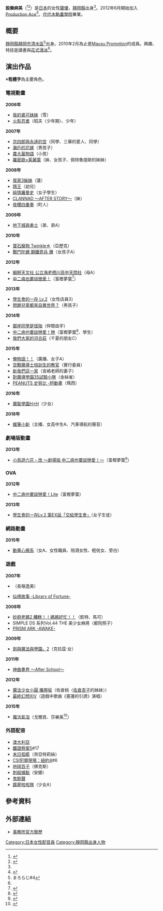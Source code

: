 {{配音員
|姓名 = 設樂麻美
|類型 = 
|圖片 = 
|圖片尺寸 = 
|圖片簡介 = 
|原名 = 
|外文名 = 設楽麻美
|外文 = 日文
|羅馬拼音 =
|英文名 = 
|暱稱 = {{lang|ja|設楽まみゅまみゅ導師}}
|其他藝名 = 
|國籍 =
|民族 =
|籍貫 = 
|出生地= {{JPN}}[[靜岡縣|靜岡縣]]
|生年= 1984
|生月= 2
|生日= 29
|歿年= 
|歿月= 
|歿日= 
|逝世日期 = 
|逝世地點 = 
|職業 = 
|三圍 = 
|教育程度 = 
|宗教信仰 =
|配偶 = 
|兒女 = 
|父母 = 
|出身地 = 
|出道作 = 
|代表作 = 
|活動時期 = 2006年－
|活躍年代 = 
|唱片公司 =
|所屬 = [[Production_Ace|Production Ace]]
|網站 = 
|相關團體 =
|module= {{Japanese|embed=yes|japanese=設楽 麻美|kana=したら まみ|romaji=Shitara Mami}}
}}
'''設樂麻美'''（{{bd|1984年|2月29日|catIdx=Shitara Mami}}<ref name="profile">{{Cite web|url=http://www.production-ace.co.jp/s/shitara/|title=設樂麻美のプロフィール|publisher=Production Ace|accessdate=2016-08-30|archive-url=https://web.archive.org/web/20130817232643/http://www.production-ace.co.jp/s/shitara/|archive-date=2013-08-17|dead-url=yes}}</ref><ref name="techou">{{Cite book|author=|title=芸能手帳タレント名簿録Vol.44（'09〜'10）|page=170|publisher=連合通信社・[[音楽専科社|音楽専科社]]|isbn=|date=2009-04-24}}</ref>）是[[日本|日本]]的女性[[聲優|聲優]]，[[靜岡縣|靜岡縣]]出身<ref name="profile"/>。2012年6月開始加入[[Production_Ace|Production Ace]]<ref>{{Cite web|url=http://www.production-ace.co.jp/information/hukamizusitarasimagatakanyu/|title=「深水由美」「設楽麻美」「島形麻衣奈」新加入のお知らせ|publisher=Production Ace|date=2012-10-10|accessdate=2016-08-30|deadurl=yes|archiveurl=https://web.archive.org/web/20121102040738/http://www.production-ace.co.jp/information/hukamizusitarasimagatakanyu/|archivedate=2012-11-02}}</ref>。[[代代木動畫學院|代代木動畫學院]]畢業。

== 概要 ==
[[靜岡縣|靜岡縣]][[靜岡市|靜岡市]][[清水區_(日本)|清水區]]<ref>まろらじ#4</ref>出身。2010年2月為止是[[Mausu_Promotion|Mausu Promotion]]的成員。興趣、特技是讀書與[[花式滑冰|花式滑冰]]<ref name="profile"/>。

== 演出作品 ==
※'''粗體字'''為主要角色。
=== 電視動畫 ===
'''2006年'''
* [[我的裘可妹妹|我的裘可妹妹]]（雪）
* [[火影忍者|火影忍者]]（昭夫〈少年期〉、少年）
'''2007年'''
* [[京四郎與永遠的空|京四郎與永遠的空]]（同學、三華的愛人、同學）
* [[瀨戶的花嫁_(漫畫)|瀨戶的花嫁]]（男孩子）
* [[農大菌物語|農大菌物語]]（小孩）
* [[羅密歐×茱麗葉|羅密歐×茱麗葉]]（妹、女孩子、佩特魯提歐的妹妹）
'''2008年'''
* [[我家3姊妹|我家3姊妹]]（蓮）
* [[隱王|隱王]]（幼兒）
* [[純情羅曼史|純情羅曼史]]（女子學生）
* [[CLANNAD|CLANNAD 〜AFTER STORY〜]]（妹）
* [[夜櫻四重奏|夜櫻四重奏]]（町人）
'''2009年'''
* [[地下城與勇士|地下城與勇士]]（弟、弟A）
'''2010年'''
* [[寶石寵物_Twinkle☆|寶石寵物 Twinkle☆]]（亞歷克）
* [[戰鬥陀螺_鋼鐵奇兵|戰鬥陀螺 鋼鐵奇兵 爆]]（女孩子A）
'''2012年'''
* [[蝦掰天文社|蝦掰天文社 公立海老栖川高中天悶社]]（母A）
* [[中二病也要談戀愛！|中二病也要談戀愛！]]（富樫夢葉<ref>{{Cite web|publisher=TVアニメ「中二病でも恋がしたい!」公式サイト|url=http://www.anime-chu-2.com/staff-cast/|title=スタッフ・キャスト|accessdate=2012-09-07|deadurl=yes|archiveurl=https://web.archive.org/web/20120911034739/http://www.anime-chu-2.com/staff-cast/|archivedate=2012-09-11}}</ref>）
'''2013年'''
* [[碧陽學園學生會議事錄|學生會的一存 Lv.2]]（女性店員3）
* [[問題兒童都來自異世界？|問題兒童都來自異世界？]]（男孩子）
'''2014年'''
* [[鄰座同學是怪咖|鄰座同學是怪咖]]（仲間由宇）
* [[中二病也要談戀愛！|中二病也要談戀愛！戀]]（富樫夢葉<ref>{{Cite web|publisher=TVアニメ『中二病でも恋がしたい!戀』公式サイト|url=http://www.anime-chu-2.com/staff-cast/|title=スタッフ・キャスト|accessdate=2013-12-30|deadurl=yes|archiveurl=https://web.archive.org/web/20120911034739/http://www.anime-chu-2.com/staff-cast/|archivedate=2012-09-11}}</ref>、學生）
* [[我們大家的河合莊|我們大家的河合莊]]（千夏的朋友C）
'''2015年'''
* [[俺物語！！|俺物語！！]]（廣播、女子A）
* [[空戰魔導士培訓生的教官|空戰魔導士培訓生的教官]]（實行委員）
* [[我們這一家|新我們這一家]]（宮嶋老師的妻子）
* [[對魔導學園35試驗小隊|對魔導學園35試驗小隊]]（金絲雀）
* [[花生漫畫|PEANUTS 史努比 -短動畫]]（瑪西）
'''2016年'''
* [[魔裝學園H×H|魔裝學園H×H]]（少女）
'''2018年'''
* [[蠟筆小新|蠟筆小新]]（主播、女高中生A、汽車導航的聲音）

=== 劇場版動畫 ===
'''2013年'''
* [[中二病也要談戀愛！|小鳥遊六花・改 〜劇場版 中二病也要談戀愛！〜]]（富樫夢葉<ref>{{Cite web|publisher=「小鳥遊六花・改 〜劇場版 中二病でも恋がしたい!〜」公式サイト|url=http://www.anime-chu-2.com/staff-cast/|title=スタッフ・キャスト|accessdate=2013-06-09|deadurl=yes|archiveurl=https://web.archive.org/web/20120911034739/http://www.anime-chu-2.com/staff-cast/|archivedate=2012-09-11}}</ref>）

=== OVA ===
'''2012年'''
* [[中二病也要談戀愛！|中二病也要談戀愛！Lite]]（富樫夢葉）
'''2013年'''
* [[碧陽學園學生會議事錄|學生會的一存Lv.2 第EX話「交給學生會」]]（女子生徒）

=== 網路動畫 ===
'''2015年'''
* [[漫畫心療系|動畫心療系]]（女A、女性職員、陪酒女性、輕佻女、旁白）

=== 遊戲 ===
'''2007年'''
* {{lang|ja|セツの火}}（長嶺逸美）
* [[仙境故事|仙境故事 -Library of Fortune-]]
'''2008年'''
* [[妙廚老媽|妙廚老媽2 糟糕！！媽媽好忙！！]]（凱特、馬可）
* SIMPLE DS 系列Vol.44 THE 美少女麻將（都院照子）
* [[PRISM_ARK|PRISM ARK -AWAKE-]]
'''2009年'''
* [[劍與魔法與學園。2|劍與魔法與學園。2]]（克拉茲·女）
'''2011年'''
* [[神曲奏界|神曲奏界 ～After School～]]
'''2012年'''
* [[魔法少女小圓_攜帶坂|魔法少女小圓 攜帶坂]]（佐倉桃〈[[佐倉杏子|佐倉杏子]]的妹妹〉）
* [[最終幻想XIV|最終幻想XIV]]（遊戲中歌曲《塞蓮的引誘》演唱）
'''2015年'''
* [[魔法氣泡|魔法氣泡]]（戈爾貢、莎樂美<ref>{{Cite web |url=http://9-bit.jp/archives/135318 |publisher=9-Bit（キュービット） |title=「ぷよクエ」キャラボイスが大幅追加！　『ぷよぷよ!!クエスト』童話シリーズ、天使シリーズなど 39 キャラのボイス追加実施　ボイス追加記念ガチャも開催 |date=2015-06-24 |accessdate=2015-06-24 |deadurl=yes |archiveurl=https://web.archive.org/web/20160307025439/http://9-bit.jp/archives/135318 |archivedate=2016-03-07 }}</ref>）

=== 外語配音 ===
* [[澳大利亞_(電影)|澳大利亞]]
* [[鐵證懸案|鐵證懸案5]]#17
* [[末日孤艦|末日孤艦]]（貝亞特莉絲）
* [[CSI犯罪現場：紐約4|CSI犯罪現場：紐約4]]#6
* [[地球百子|地球百子]]（佛克斯）
* [[刺殺據點|刺殺據點]]（安娜）
* [[鬼鈴聲|鬼鈴聲]]
* [[霹靂啦啦隊|霹靂啦啦隊]]（少女A）

== 參考資料 ==
{{Reflist|2}}

== 外部連結 ==
* [https://web.archive.org/web/20130817232643/http://www.production-ace.co.jp/s/shitara/ 事務所官方簡歷]{{ja icon}}

{{Production Ace}}

{{DEFAULTSORT:Shitara Mami}}
[[Category:日本女性配音員|Category:日本女性配音員]]
[[Category:靜岡縣出身人物|Category:靜岡縣出身人物]]